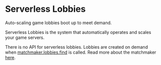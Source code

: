 
<HeroPattern />

# Serverless Lobbies

<Summary>Auto-scaling game lobbies boot up to meet demand.</Summary>

Serverless Lobbies is the system that automatically operates and scales your game servers.

There is no API for serverless lobbies. Lobbies are created on demand when [matchmaker.lobbies.find](/docs/matchmaker/api/lobbies/find) is called. Read more about the matchmaker [here](/docs/matchmaker/index).

<ResourceGroup>
  <Resource title='Rivet Game Guard' icon={faShieldHalved} href='/docs/serverless-lobbies/concepts/game-guard' />
  <Resource title='Supported protocols' icon={faPlug} href='/docs/serverless-lobbies/concepts/protocols' />
  <Resource title='Available regions' icon={faGlobe} href='/docs/serverless-lobbies/concepts/available-regions' />
  <Resource title='Available tiers' icon={faServer} href='/docs/serverless-lobbies/concepts/available-tiers' />
</ResourceGroup>
